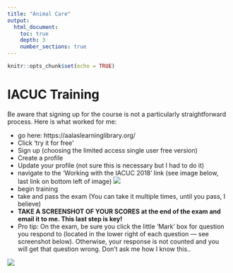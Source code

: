 ```yaml
---
title: "Animal Care"
output: 
  html_document:
    toc: true
    depth: 3
    number_sections: true
---
```


```r
knitr::opts_chunk$set(echo = TRUE)
```

# IACUC Training
Be aware that signing up for the course is not a particularly straightforward process. Here is what worked for me:

- go here: https://aalaslearninglibrary.org/
- Click ‘try it for free’
- Sign up (choosing the limited access single user free version)
- Create a profile
- Update your profile (not sure this is necessary but I had to do it)
- navigate to the ‘Working with the IACUC 2018’ link (see image below, last link on bottom left of image)
![](figures/trainingsignup.png)
- begin training 
- take and pass the exam (You can take it multiple times, until you pass, I believe)
- **TAKE A SCREENSHOT OF YOUR SCORES at the end of the exam and email it to me. This last step is key!**
- Pro tip: On the exam, be sure you click the little ‘Mark’ box for question you respond to (located in the lower right of each question — see screenshot below). Otherwise, your response is not counted and you will get that question wrong. Don’t ask me how I know this..

![](figures/trainingexam.png)


